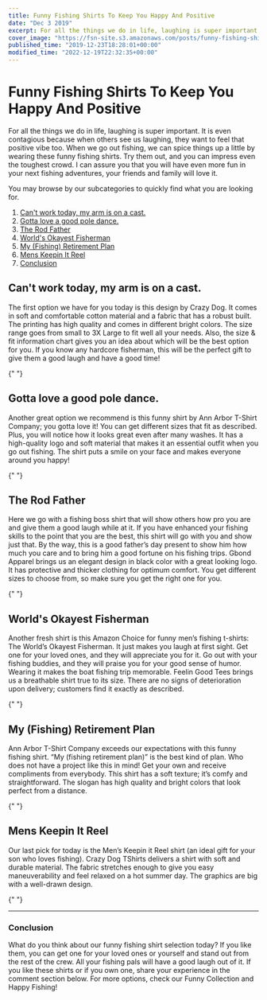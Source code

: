 ```yaml
---
title: Funny Fishing Shirts To Keep You Happy And Positive
date: "Dec 3 2019"
excerpt: For all the things we do in life, laughing is super important. It is even contagious because when others see us laughing, they want to feel that
cover_image: "https://fsn-site.s3.amazonaws.com/posts/funny-fishing-shirts.png"
published_time: "2019-12-23T18:28:01+00:00"
modified_time: "2022-12-19T22:32:35+00:00"
---
```


# Funny Fishing Shirts To Keep You Happy And Positive

For all the things we do in life, laughing is super important. It is even contagious because when others see us laughing, they want to feel that positive vibe too. When we go out fishing, we can spice things up a little by wearing these funny fishing shirts. Try them out, and you can impress even the toughest crowd. I can assure you that you will have even more fun in your next fishing adventures, your friends and family will love it.

You may browse by our subcategories to quickly find what you are looking for.

1. [Can't work today, my arm is on a cast.](#Cast "Can't work today, my arm is on a cast.")
2. [Gotta love a good pole dance.](#Gottalove "Gotta love a good pole dance.")
3. [ The Rod Father](#TheRodFather "The Rod Father")
4. [World's Okayest Fisherman](#WorldsOkayestFisherman "World's Okayest Fisherman")
5. [My (Fishing) Retirement Plan](#MyFishingRetirementPlan "My (Fishing) Retirement Plan")
6. [Mens Keepin It Reel](#MensKeepinItReel "Mens Keepin It Reel")
7. [Conclusion](#Conclusion "Conclusion")

## <a name="Cast">Can't work today, my arm is on a cast.</a>

The first option we have for you today is this design by Crazy Dog. It comes in soft and comfortable cotton material and a fabric that has a robust built. The printing has high quality and comes in different bright colors.
The size range goes from small to 3X Large to fit well all your needs. Also, the size & fit information chart gives you an idea about which will be the best option for you. If you know any hardcore fisherman, this will be the perfect gift to give them a good laugh and have a good time!

<GetProduct productSlug="crazy-dog-funny-fishing-tee" />{" "}

## <a name="Gottalove">Gotta love a good pole dance.</a>

Another great option we recommend is this funny shirt by Ann Arbor T-Shirt Company; you gotta love it! You can get different sizes that fit as described. Plus, you will notice how it looks great even after many washes. It has a high-quality logo and soft material that makes it an essential outfit when you go out fishing. The shirt puts a smile on your face and makes everyone around you happy!

<GetProduct productSlug="ann-arbor-funny-fishing-tee" />{" "}

## <a name="TheRodFather"> The Rod Father</a>

Here we go with a fishing boss shirt that will show others how pro you are and give them a good laugh while at it. If you have enhanced your fishing skills to the point that you are the best, this shirt will go with you and show just that. By the way, this is a good father’s day present to show him how much you care and to bring him a good fortune on his fishing trips.
Gbond Apparel brings us an elegant design in black color with a great looking logo. It has protective and thicker clothing for optimum comfort. You get different sizes to choose from, so make sure you get the right one for you.

<GetProduct productSlug="gbond-apparel-the-rodfather-funny-parody-t-shirt" />{" "}

## <a name="WorldsOkayestFisherman">World's Okayest Fisherman</a>

Another fresh shirt is this Amazon Choice for funny men’s fishing t-shirts: The World’s Okayest Fisherman. It just makes you laugh at first sight. Get one for your loved ones, and they will appreciate you for it. Go out with your fishing buddies, and they will praise you for your good sense of humor. Wearing it makes the boat fishing trip memorable.
Feelin Good Tees brings us a breathable shirt true to its size. There are no signs of deterioration upon delivery; customers find it exactly as described.

<GetProduct productSlug="worlds-okayest-fisherman-fishing-dad-graphic-novelty-sarcastic-funny-t-shirt" />{" "}

## <a name="MyFishingRetirementPlan">My (Fishing) Retirement Plan</a>

Ann Arbor T-Shirt Company exceeds our expectations with this funny fishing shirt. “My (fishing retirement plan)” is the best kind of plan. Who does not have a project like this in mind! Get your own and receive compliments from everybody.
This shirt has a soft texture; it’s comfy and straightforward. The slogan has high quality and bright colors that look perfect from a distance.

<GetProduct productSlug="my-fishing-retirement-plan-funny-fish-pole-humor-fisherman-men-joke-t-shirt" />{" "}

## <a name="MensKeepinItReel">Mens Keepin It Reel</a>

Our last pick for today is the Men’s Keepin it Reel shirt (an ideal gift for your son who loves fishing). Crazy Dog TShirts delivers a shirt with soft and durable material. The fabric stretches enough to give you easy maneuverability and feel relaxed on a hot summer day. The graphics are big with a well-drawn design.

<GetProduct productSlug="mens-keepin-it-reel-tshirt-funny-cool-fishing-bass-outdoors-sporting-tee" />{" "}

---

### <a name="Conclusion">Conclusion</a>

What do you think about our funny fishing shirt selection today? If you like them, you can get one for your loved ones or yourself and stand out from the rest of the crew. All your fishing pals will have a good laugh out of it. If you like these shirts or if you own one, share your experience in the comment section below. For more options, check our Funny Collection and Happy Fishing!
